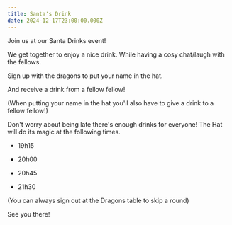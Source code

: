 ```yaml
---
title: Santa's Drink
date: 2024-12-17T23:00:00.000Z
---
```


Join us at our Santa Drinks event!


We get together to enjoy a nice drink. While having a cosy chat/laugh with the fellows.


Sign up with the dragons to put your name in the hat. 

And receive a drink from a fellow fellow!


(When putting your name in the hat you'll also have to give a drink to a fellow fellow!)

Don't worry about being late there's enough drinks for everyone!
The Hat will do its magic at the following times.

* 19h15

* 20h00

* 20h45

* 21h30


(You can always sign out at the Dragons table to skip a round)


See you there!
